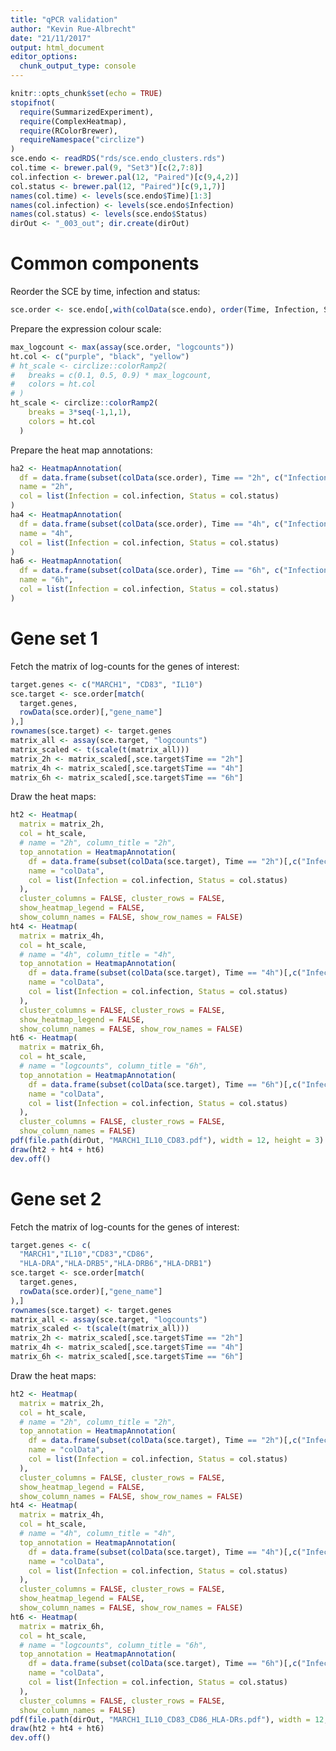```yaml
---
title: "qPCR validation"
author: "Kevin Rue-Albrecht"
date: "21/11/2017"
output: html_document
editor_options: 
  chunk_output_type: console
---
```


```r
knitr::opts_chunk$set(echo = TRUE)
stopifnot(
  require(SummarizedExperiment),
  require(ComplexHeatmap),
  require(RColorBrewer),
  requireNamespace("circlize")
)
sce.endo <- readRDS("rds/sce.endo_clusters.rds")
col.time <- brewer.pal(9, "Set3")[c(2,7:8)]
col.infection <- brewer.pal(12, "Paired")[c(9,4,2)]
col.status <- brewer.pal(12, "Paired")[c(9,1,7)]
names(col.time) <- levels(sce.endo$Time)[1:3]
names(col.infection) <- levels(sce.endo$Infection)
names(col.status) <- levels(sce.endo$Status)
dirOut <- "_003_out"; dir.create(dirOut)
```

# Common components

Reorder the SCE by time, infection and status:

```r
sce.order <- sce.endo[,with(colData(sce.endo), order(Time, Infection, Status))]
```

Prepare the expression colour scale:

```r
max_logcount <- max(assay(sce.order, "logcounts"))
ht.col <- c("purple", "black", "yellow")
# ht_scale <- circlize::colorRamp2(
#   breaks = c(0.1, 0.5, 0.9) * max_logcount,
#   colors = ht.col
# )
ht_scale <- circlize::colorRamp2(
    breaks = 3*seq(-1,1,1),
    colors = ht.col
  )
```

Prepare the heat map annotations:

```r
ha2 <- HeatmapAnnotation(
  df = data.frame(subset(colData(sce.order), Time == "2h", c("Infection","Status"))),
  name = "2h",
  col = list(Infection = col.infection, Status = col.status)
)
ha4 <- HeatmapAnnotation(
  df = data.frame(subset(colData(sce.order), Time == "4h", c("Infection","Status"))),
  name = "4h",
  col = list(Infection = col.infection, Status = col.status)
)
ha6 <- HeatmapAnnotation(
  df = data.frame(subset(colData(sce.order), Time == "6h", c("Infection","Status"))),
  name = "6h",
  col = list(Infection = col.infection, Status = col.status)
)
```

# Gene set 1

Fetch the matrix of log-counts for the genes of interest:

```r
target.genes <- c("MARCH1", "CD83", "IL10")
sce.target <- sce.order[match(
  target.genes,
  rowData(sce.order)[,"gene_name"]
),]
rownames(sce.target) <- target.genes
matrix_all <- assay(sce.target, "logcounts")
matrix_scaled <- t(scale(t(matrix_all)))
matrix_2h <- matrix_scaled[,sce.target$Time == "2h"]
matrix_4h <- matrix_scaled[,sce.target$Time == "4h"]
matrix_6h <- matrix_scaled[,sce.target$Time == "6h"]
```

Draw the heat maps:

```r
ht2 <- Heatmap(
  matrix = matrix_2h,
  col = ht_scale,
  # name = "2h", column_title = "2h",
  top_annotation = HeatmapAnnotation(
    df = data.frame(subset(colData(sce.target), Time == "2h")[,c("Infection","Status")]),
    name = "colData",
    col = list(Infection = col.infection, Status = col.status)
  ),
  cluster_columns = FALSE, cluster_rows = FALSE,
  show_heatmap_legend = FALSE,
  show_column_names = FALSE, show_row_names = FALSE)
ht4 <- Heatmap(
  matrix = matrix_4h,
  col = ht_scale,
  # name = "4h", column_title = "4h",
  top_annotation = HeatmapAnnotation(
    df = data.frame(subset(colData(sce.target), Time == "4h")[,c("Infection","Status")]),
    name = "colData",
    col = list(Infection = col.infection, Status = col.status)
  ),
  cluster_columns = FALSE, cluster_rows = FALSE,
  show_heatmap_legend = FALSE,
  show_column_names = FALSE, show_row_names = FALSE)
ht6 <- Heatmap(
  matrix = matrix_6h,
  col = ht_scale,
  # name = "logcounts", column_title = "6h",
  top_annotation = HeatmapAnnotation(
    df = data.frame(subset(colData(sce.target), Time == "6h")[,c("Infection","Status")]),
    name = "colData",
    col = list(Infection = col.infection, Status = col.status)
  ),
  cluster_columns = FALSE, cluster_rows = FALSE,
  show_column_names = FALSE)
pdf(file.path(dirOut, "MARCH1_IL10_CD83.pdf"), width = 12, height = 3)
draw(ht2 + ht4 + ht6)
dev.off()
```

# Gene set 2

Fetch the matrix of log-counts for the genes of interest:

```r
target.genes <- c(
  "MARCH1","IL10","CD83","CD86",
  "HLA-DRA","HLA-DRB5","HLA-DRB6","HLA-DRB1")
sce.target <- sce.order[match(
  target.genes,
  rowData(sce.order)[,"gene_name"]
),]
rownames(sce.target) <- target.genes
matrix_all <- assay(sce.target, "logcounts")
matrix_scaled <- t(scale(t(matrix_all)))
matrix_2h <- matrix_scaled[,sce.target$Time == "2h"]
matrix_4h <- matrix_scaled[,sce.target$Time == "4h"]
matrix_6h <- matrix_scaled[,sce.target$Time == "6h"]
```

Draw the heat maps:

```r
ht2 <- Heatmap(
  matrix = matrix_2h,
  col = ht_scale,
  # name = "2h", column_title = "2h",
  top_annotation = HeatmapAnnotation(
    df = data.frame(subset(colData(sce.target), Time == "2h")[,c("Infection","Status")]),
    name = "colData",
    col = list(Infection = col.infection, Status = col.status)
  ),
  cluster_columns = FALSE, cluster_rows = FALSE,
  show_heatmap_legend = FALSE,
  show_column_names = FALSE, show_row_names = FALSE)
ht4 <- Heatmap(
  matrix = matrix_4h,
  col = ht_scale,
  # name = "4h", column_title = "4h",
  top_annotation = HeatmapAnnotation(
    df = data.frame(subset(colData(sce.target), Time == "4h")[,c("Infection","Status")]),
    name = "colData",
    col = list(Infection = col.infection, Status = col.status)
  ),
  cluster_columns = FALSE, cluster_rows = FALSE,
  show_heatmap_legend = FALSE,
  show_column_names = FALSE, show_row_names = FALSE)
ht6 <- Heatmap(
  matrix = matrix_6h,
  col = ht_scale,
  # name = "logcounts", column_title = "6h",
  top_annotation = HeatmapAnnotation(
    df = data.frame(subset(colData(sce.target), Time == "6h")[,c("Infection","Status")]),
    name = "colData",
    col = list(Infection = col.infection, Status = col.status)
  ),
  cluster_columns = FALSE, cluster_rows = FALSE,
  show_column_names = FALSE)
pdf(file.path(dirOut, "MARCH1_IL10_CD83_CD86_HLA-DRs.pdf"), width = 12, height = 3)
draw(ht2 + ht4 + ht6)
dev.off()
```

